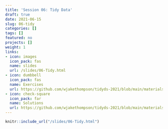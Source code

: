 ```yaml
---
title: 'Session 06: Tidy Data'
draft: true
date: 2021-06-15
slug: 06-tidy
categories: []
tags: []
featured: no
projects: []
weight: 1
links:
- icon: images
  icon_pack: fas
  name: slides
  url: /slides/06-Tidy.html
- icon: dumbbell
  icon_pack: fas
  name: Exercises
  url: https://github.com/wjakethompson/tidyds-2021/blob/main/materials/exercises/06-tidy.Rmd
- icon: check-square
  icon_pack: far
  name: Solutions
  url: https://github.com/wjakethompson/tidyds-2021/blob/main/materials/solutions/06-tidy-solutions.Rmd
---
```


```r
knitr::include_url("/slides/06-Tidy.html")
```
